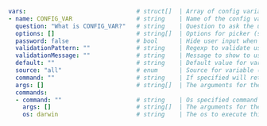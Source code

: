 ```yaml
vars:                               # struct[]  | Array of config variables
- name: CONFIG_VAR                  # string    | Name of the config variable
  question: "What is CONFIG_VAR?"   # string    | Question to ask the user if no value is found for variable
  options: []                       # string[]  | Options for picker (selector) to show to user (to choose a value for variable)
  password: false                   # bool      | Hide user input when providing value via command-line, i.e. replaces input with `*****` (Default: false)
  validationPattern: ""             # string    | Regexp to validate user input
  validationMessage: ""             # string    | Message to show to user for input validation
  default: ""                       # string    | Default value for variable
  source: "all"                     # enum      | Source for variable (all = default, env, input, command)
  command: ""                       # string    | If specified will retrieve the variable from the command
  args: []                          # string[]  | The arguments for the command to retrieve the variable from
  commands:                 
  - command: ""                     # string    | Os specified command to retrieve the variable from
    args: []                        # string[]  | The arguments for the os specific command
    os: darwin                      # string    | The os to execute this command on
```
